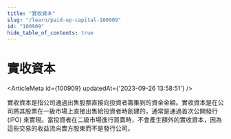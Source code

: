 ```yaml
---
title: "實收資本"
slug: "/learn/paid-up-capital-100909"
id: "100909"
hide_table_of_contents: true
---
```



# 實收資本

<ArticleMeta id={100909} updatedAt={'2023-09-26 13:58:51'} />
<div className='border-solid border-b border-t-0 my-4 border-[var(--ifm-color-gray-300)]' />

實收資本是指公司通過出售股票直接向投資者籌集到的資金金額。實收資本是在公司將其股票在一級市場上直接出售給投資者時創建的，通常是通過首次公開發行 (IPO) 來實現。當投資者在二級市場進行買賣時，不會產生額外的實收資本，因為這些交易的收益流向賣方股東而不是發行公司。
